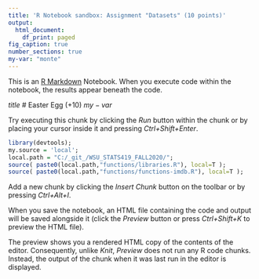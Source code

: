 ```yaml
---
title: 'R Notebook sandbox: Assignment "Datasets" (10 points)'
output:
  html_document:
    df_print: paged
fig_caption: true
number_sections: true
my-var: "monte"
---
```


This is an [R Markdown](http://rmarkdown.rstudio.com) Notebook. When you execute code within the notebook, the results appear beneath the code. 

$title$  # Easter Egg (+10)
$my-var$

Try executing this chunk by clicking the *Run* button within the chunk or by placing your cursor inside it and pressing *Ctrl+Shift+Enter*. 

```r
library(devtools);
my.source = 'local';
local.path = "C:/_git_/WSU_STATS419_FALL2020/";
source( paste0(local.path,"functions/libraries.R"), local=T );
source( paste0(local.path,"functions/functions-imdb.R"), local=T );

```

Add a new chunk by clicking the *Insert Chunk* button on the toolbar or by pressing *Ctrl+Alt+I*.

When you save the notebook, an HTML file containing the code and output will be saved alongside it (click the *Preview* button or press *Ctrl+Shift+K* to preview the HTML file).

The preview shows you a rendered HTML copy of the contents of the editor. Consequently, unlike *Knit*, *Preview* does not run any R code chunks. Instead, the output of the chunk when it was last run in the editor is displayed.

